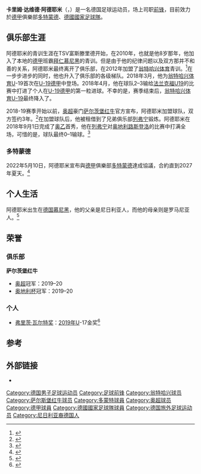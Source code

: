 {{noteTA
|G1=Football
|G2=德甲
|G3=UEFA
}}
{{Infobox football biography
| name = 卡里姆·阿德耶米<br>''Karim Adeyemi''
| image = [[File:Adeyemi_2022.jpg|thumb]]
| caption = 2022年的阿德耶米
| fullname = 卡里姆·达维德·阿德耶米<br>''Karim David Adeyemi''
| birth_date = {{Birth date and age|2002|1|18|df=y}}
| birth_place = {{GER}}[[慕尼黑|慕尼黑]]
| height = 1.77 m
| currentclub = [[多特蒙德足球俱樂部|多特蒙德]]
| clubnumber = -
| position = [[前锋_(足球)|前锋]]
| youthyears1 = 2008–2010
| youthclubs1 = TSV富斯滕里德
| youthyears2 = 2010–2012
| youthclubs2 = [[拜仁慕尼黑|拜仁慕尼黑]]
| youthyears3 = 2012–2018
| youthclubs3 = [[下哈兴体育俱乐部|翁特哈兴体育]]
| years1 = 2018–2022
| clubs1 = [[萨尔茨堡红牛足球俱乐部|萨尔茨堡红牛]]
| caps1 = 68
| goals1 = 27
| years2 = 2018–2020
| clubs2 = → [[列弗宁足球俱乐部|列弗宁]]（租借）
| caps2 = 35
| goals2 = 15
| years3         = 2022–  |clubs3  = [[多特蒙德足球俱樂部|多特蒙德]]  |caps3 = 0 |goals3 = 0
| nationalyears1 = 2018
| nationalteam1 = [[德国国家足球队|德国U-16]]
| nationalcaps1 = 6
| nationalgoals1 = 2
| nationalyears2 = 2018–2019
| nationalteam2 = [[德国国家足球队|德国U-17]]
| nationalcaps2 = 7
| nationalgoals2 = 3
| nationalyears3 = 2021–
| nationalteam3 = [[德国21岁以下国家足球队|德国U-21]] 
| nationalcaps3 = 3
| nationalgoals3 = 0
| nationalyears4 = 2021–
| nationalteam4  = [[德国国家足球队|德国]]
| nationalcaps4  = 4
| nationalgoals4 = 1
| pcupdate = 2022年5月21日
| ntupdate = 2022年6月11日
}}

'''卡里姆·达维德·阿德耶米'''（{{lang-de|Karim David Adeyemi}}，{{bd|2002年|1月18日}}）是一名德国足球运动员，场上司职[[前锋_(足球)|前锋]]，目前效力於[[德甲|德甲]]俱樂部[[多特蒙德足球俱樂部|多特蒙德]]、[[德國國家足球隊|德國國家足球隊]]。

== 俱乐部生涯 ==
阿德耶米的青训生涯在TSV富斯滕里德开始，在2010年，也就是他8岁那年，他加入了本地的[[德国足球甲级联赛|德甲]]班霸[[拜仁慕尼黑|拜仁慕尼黑]]的青训。但是由于他的纪律问题以及双方那并不和善的关系，阿德耶米最终离开了俱乐部，在2012年加盟了[[下哈兴体育俱乐部|翁特哈兴体育]]青训。<ref name="s-z">{{cite web |last1=Hummel |first1=Thomas |title=Wie ein Talent aus Unterhaching zum Millionengeschäft wurde |url=https://www.sueddeutsche.de/sport/adeyemi-fritz-walter-medaille-transfers-jugendfussball-1.4191947 |website=sueddeutsche.de |publisher=[[南德意志报|南德意志报]] |access-date=2020-07-05 |date=2019-08-12 |archive-date=2021-02-07 |archive-url=https://web.archive.org/web/20210207041647/https://www.sueddeutsche.de/sport/adeyemi-fritz-walter-medaille-transfers-jugendfussball-1.4191947 |dead-url=no }}</ref>在一步步进步的同时，他也升入了俱乐部的各级梯队。2018年3月，他为[[下哈兴体育俱乐部|翁特哈兴体育]]U-19首次在[[德国19岁以下足球甲级联赛|U-19德甲]]中登场。2018年4月，他在球队2–3输给[[法兰克福足球俱乐部|法兰克福U19]]的比赛中打进了个人在[[德国19岁以下足球甲级联赛|U-19德甲]]的第一粒进球。不幸的是，赛季结束后，[[下哈兴体育俱乐部|翁特哈兴体育U-19]]最终降入了{{le|U-19巴伐利亚州联赛|Under 19 Bayernliga}}。

2018-19赛季开始以前，[[奥地利足球超级联赛|奥超]]豪门[[萨尔茨堡红牛足球俱乐部|萨尔茨堡红牛]]官方宣布，阿德耶米加盟球队，双方签约3年。<ref>{{cite web |title=Servus in Salzburg, Karim Adeyemi! |url=https://www.redbullsalzburg.at/de/fc-red-bull-salzburg/news/saison_2017_18/servus-in-salzburg-karim-adeyemi.html |website=redbullsalzburg.at |publisher=[[萨尔茨堡红牛足球俱乐部|萨尔茨堡红牛]]官网 |access-date=2020-07-05 |archive-date=2019-04-01 |archive-url=https://web.archive.org/web/20190401110828/https://www.redbullsalzburg.at/de/fc-red-bull-salzburg/news/saison_2017_18/servus-in-salzburg-karim-adeyemi.html |dead-url=no }}</ref>在加盟球队后，他被租借到了兄弟俱乐部[[列弗宁足球俱乐部|列弗宁]]锻炼。阿德耶米在2018年9月1日完成了[[奥地利足球乙级联赛|奥乙]]首秀，他在[[列弗宁足球俱乐部|列弗宁]]对[[奥地利路斯登洛体育会|奥地利路斯登洛]]的比赛中打满全场，可惜的是，球队最终0–1输球。<ref name="soccerway2">{{cite web|url=https://int.soccerway.com/matches/2018/09/01/austria/1-liga/sc-austria-lustenau/usk-anif/2802706/|title=Austria Lustenau vs. Liefering - Liefering - 1 September 2018 - Soccerway|publisher=soccerway.com|access-date=2018-09-02|archive-date=2019-06-03|archive-url=https://web.archive.org/web/20190603044236/https://int.soccerway.com/matches/2018/09/01/austria/1-liga/sc-austria-lustenau/usk-anif/2802706/|dead-url=no}}</ref>

=== 多特蒙德 ===
2022年5月10日，阿德耶米宣布與[[德甲|德甲]]俱樂部[[多特蒙德足球俱樂部|多特蒙德]]達成協議，合約直到2027年夏天。<ref>{{Cite news |date=2022-04-23 |title=Borussia Dortmund: Karim Adeyemi wechselt von RB Salzburg zum BVB |language=de |work=Der Spiegel |url=https://www.spiegel.de/sport/fussball/karim-adeyemi-wechselt-von-rb-salzburg-zu-borussia-dortmund-a-6b04527b-48b1-4a03-940d-e101f21c7237 |access-date=2022-05-11 |issn=2195-1349 |archive-date=2022-05-18 |archive-url=https://web.archive.org/web/20220518015052/https://www.spiegel.de/sport/fussball/karim-adeyemi-wechselt-von-rb-salzburg-zu-borussia-dortmund-a-6b04527b-48b1-4a03-940d-e101f21c7237 }}</ref>

==个人生活==
阿德耶米出生在[[德国|德国]][[慕尼黑|慕尼黑]]，他的父亲是尼日利亚人，而他的母亲则是罗马尼亚人。<ref>{{cite web|url=https://www.sueddeutsche.de/sport/adeyemi-jugendfussball-geschaeft-1.4191947|title=Wie ein Talent aus Unterhaching zum Millionengeschäft wurde|author=Thomas Hummel|work=[[南德意志报|南德意志报]]|language=de|date=2018-10-31|access-date=2018-11-10|archive-date=2019-03-27|archive-url=https://web.archive.org/web/20190327090129/https://www.sueddeutsche.de/sport/adeyemi-jugendfussball-geschaeft-1.4191947|dead-url=no}}</ref>

==荣誉==
===俱乐部===
'''萨尔茨堡红牛'''
*[[奥地利足球超级联赛|奥超]]冠军：2019–20
*[[奥地利杯|奥地利杯]]冠军：2019–20

===个人===
*[[弗里茨·瓦尔特奖|弗里茨·瓦尔特奖]]：[[弗里茨·瓦尔特奖#2019年|2019年]]U-17金奖<ref>{{cite web|url=https://www.dfb.de/news/detail/fritz-walter-medaille-in-gold-an-kuehn-buehl-und-adeyemi-206046/?no_cache=1&cHash=9a6c9edf5cc247b049fcf149f8948dcb|title=FRITZ-WALTER-MEDAILLE IN GOLD AN KÜHN, BÜHL UND ADEYEMI |language=de|publisher=[[德国足球协会|德国足协]]|date=2019-09-06|access-date=2020-05-21}}</ref>
{{Commonscat|Karim Adeyemi}}

==参考==
{{Reflist}}

==外部链接==
*{{soccerway|540856}}
{{Commons}}

{{多蒙特球員名單}}
{{弗里茨·瓦尔特奖U17}}

{{DEFAULTSORT:Adeyemi, Karim}}
[[Category:德国男子足球运动员|Category:德国男子足球运动员]]
[[Category:足球前锋|Category:足球前锋]]
[[Category:翁特哈兴球员|Category:翁特哈兴球员]]
[[Category:萨尔斯堡红牛球员|Category:萨尔斯堡红牛球员]]
[[Category:多蒙特球員|Category:多蒙特球員]]
[[Category:奥超球员|Category:奥超球员]]
[[Category:德甲球員|Category:德甲球員]]
[[Category:德國國家足球隊球員|Category:德國國家足球隊球員]]
[[Category:德国旅外足球运动员|Category:德国旅外足球运动员]]
[[Category:尼日利亚裔德国人|Category:尼日利亚裔德国人]]